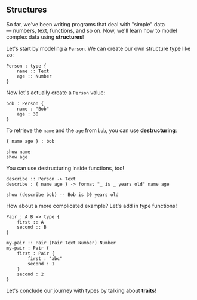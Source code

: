 ## Structures

So far, we've been writing programs that deal with "simple" data — numbers, text, functions, and so on. Now, we'll learn how to model complex data using **structures**!

Let's start by modeling a `Person`. We can create our own structure type like so:

```wipple
Person : type {
    name :: Text
    age :: Number
}
```

Now let's actually create a `Person` value:

```wipple
bob : Person {
    name : "Bob"
    age : 30
}
```

To retrieve the `name` and the `age` from `bob`, you can use **destructuring**:

```wipple
{ name age } : bob

show name
show age
```

You can use destructuring inside functions, too!

```wipple
describe :: Person -> Text
describe : { name age } -> format "_ is _ years old" name age

show (describe bob) -- Bob is 30 years old
```

How about a more complicated example? Let's add in type functions!

```wipple
Pair : A B => type {
    first :: A
    second :: B
}

my-pair :: Pair (Pair Text Number) Number
my-pair : Pair {
    first : Pair {
        first : "abc"
        second : 1
    }
    second : 2
}
```

Let's conclude our journey with types by talking about **traits**!
